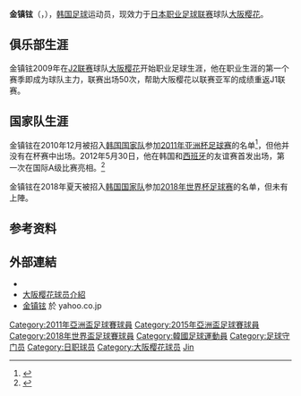 {{noteta|G1=足球}}{{Football player infobox| 
| playername= 金镇铉 <br /> {{lang|ko|김진현}}
| image    = [[File:Kim_Jin-Hyeon.jpg|150px]]
| fullname = 金镇铉 <br /> {{lang|ko|김진현}}
| englishfullname = Kim Jin-hyeon
| nickname    = 
| height      = {{height|meters=1.93}}
| dateofbirth = {{birth date and age|1987|7|6}}
| cityofbirth = [[京畿道|京畿道]][[水原市|水原市]]
| countryofbirth = {{KOR}}
| clubnumber = 21
| currentclub  = [[大阪樱花|大阪樱花]]
| position = [[守门员|守门员]]
| youthyears = 2006–2008
| youthclubs = [[东国大学|东国大学]]
| years = 2009–
| clubs = [[大阪樱花|大阪樱花]]
| caps(goals) = 202 {{0}}(0) 
| nationalyears =2005–2007<br>2012–
| nationalteam = 韩国U20<br>[[韩国国家足球队|韩国]]
| nationalcaps(goals) = {{0}}15 {{0}}(0)<br>{{0}}{{0}}13 {{0}}(0)
| pcupdate = 2015年1月14日04:00(UTC)
| ntupdate = 2015年1月14日04:00(UTC)
}}
{{Infobox Korean name|hangul=김진현|hanja=金鎮鉉|rr=Gim Jin-hyeon|mr=Kim Jinhyŏn}}

'''金镇铉'''（{{lang|ko|김진현}}，{{bd|1987年|7月6日|||Kim, Jin-hyeon}}），[[韩国|韩国]][[足球|足球]]运动员，现效力于[[日本职业足球联赛|日本职业足球联赛]]球队[[大阪樱花|大阪樱花]]。

==俱乐部生涯==
金镇铉2009年在[[日本职业足球联赛|J2联赛]]球队[[大阪樱花|大阪樱花]]开始职业足球生涯，他在职业生涯的第一个赛季即成为球队主力，联赛出场50次，帮助大阪樱花以联赛亚军的成绩重返J1联赛。

==国家队生涯==
金镇铉在2010年12月被招入[[韩国国家足球队|韩国国家队]]参加[[2011年亚洲杯足球赛|2011年亚洲杯足球赛]]的名单<ref>{{Cite web |url=http://sports.sohu.com/20101225/n278502401.shtml |title=日韩公布亚洲杯名单 本田圭佑朴智星领衔最强阵 |accessdate=2011-03-16 |archive-date=2014-01-03 |archive-url=https://web.archive.org/web/20140103162754/http://sports.sohu.com/20101225/n278502401.shtml |dead-url=no }}</ref>，但他并没有在杯赛中出场。2012年5月30日，他在韩国和[[西班牙国家足球队|西班牙]]的友谊赛首发出场，第一次在国际A级比赛亮相。<ref>{{cite news |url=http://www.fifa.com/worldfootball/news/newsid=1641859.html |title=Spain ease past Korea Republic |publisher=[[FIFA|FIFA]] |date=2012-05-30 |accessdate=2012-05-31 |archive-date=2012-06-03 |archive-url=https://web.archive.org/web/20120603083403/http://www.fifa.com/worldfootball/news/newsid=1641859.html |dead-url=no }}</ref>

金镇铉在2018年夏天被招入[[韩国国家足球队|韩国国家队]]参加[[2018年世界杯足球赛|2018年世界杯足球赛]]的名单，但未有上陣。

==参考资料==
{{reflist}}

==外部連結==
*{{J.League player}}
*[http://www.cerezo.co.jp/topteam_profile_detail.asp?position_s=100100100&p_idx=10000018 大阪樱花球员介紹] {{Wayback|url=http://www.cerezo.co.jp/topteam_profile_detail.asp?position_s=100100100&p_idx=10000018 |date=20140426051255 }} 
*[https://web.archive.org/web/20090319183232/http://soccer.yahoo.co.jp/jleague/player/900098/index.html 金镇铉] 於 yahoo.co.jp 

{{Navboxes colour
| title = 韓國隊參賽名單
 | bg          = #CE1126
 | fg          = white
 | bordercolor = blue
 | list1 =
{{2011年亚洲杯足球赛韩国参赛名单}}
{{2015年亞洲盃足球賽南韓參賽名單}}
{{2018年世界盃足球賽南韓參賽名單}}
{{2019年亞洲盃足球賽南韓參賽名單}}
}}
{{DEFAULTSORT:Kim Jin-hyeon}}
[[Category:2011年亞洲盃足球賽球員|Category:2011年亞洲盃足球賽球員]]
[[Category:2015年亞洲盃足球賽球員|Category:2015年亞洲盃足球賽球員]]
[[Category:2018年世界盃足球賽球員|Category:2018年世界盃足球賽球員]]
[[Category:韓國足球運動員|Category:韓國足球運動員]]
[[Category:足球守门员|Category:足球守门员]]
[[Category:日职球员|Category:日职球员]]
[[Category:大阪樱花球员|Category:大阪樱花球员]]
[[Category:金姓|Jin]]